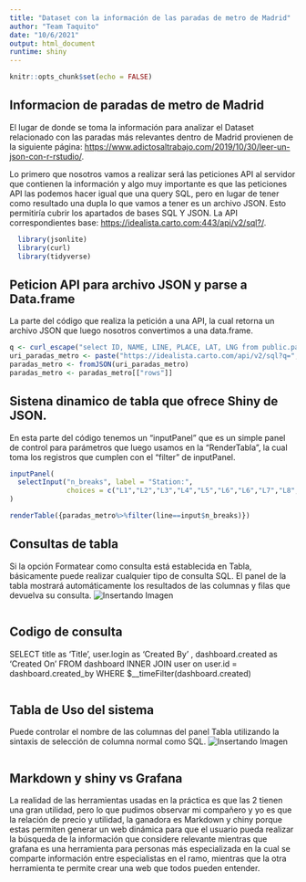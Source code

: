 ```yaml
---
title: "Dataset con la información de las paradas de metro de Madrid"
author: "Team Taquito"
date: "10/6/2021"
output: html_document
runtime: shiny
---
```


```r
knitr::opts_chunk$set(echo = FALSE)
```

## Informacion de paradas de metro de Madrid

El lugar de donde se toma la información para analizar el Dataset relacionado con las paradas más relevantes dentro de Madrid provienen de la siguiente página:
<https://www.adictosaltrabajo.com/2019/10/30/leer-un-json-con-r-rstudio/>.

Lo primero que nosotros vamos a realizar será las peticiones API al servidor que contienen la información y algo muy importante es que las peticiones API las podemos hacer igual que una query SQL, pero en lugar de tener como resultado una dupla lo que vamos a tener es un archivo JSON. Esto permitiría cubrir los apartados de bases SQL Y JSON.
La API correspondientes base:
<https://idealista.carto.com:443/api/v2/sql?/>.

```r
  library(jsonlite)
  library(curl)
  library(tidyverse)
```
## Peticion API para archivo JSON y parse a Data.frame
La parte del código que realiza la petición a una API, la cual retorna un archivo JSON que luego nosotros convertimos a una data.frame.

```r
q <- curl_escape("select ID, NAME, LINE, PLACE, LAT, LNG from public.paradas_metro_madrid")
uri_paradas_metro <- paste("https://idealista.carto.com/api/v2/sql?q=",q, sep="")
paradas_metro <- fromJSON(uri_paradas_metro)
paradas_metro <- paradas_metro[["rows"]]
```
## Sistena dinamico de tabla que ofrece Shiny de JSON.
En esta parte del código tenemos un "inputPanel" que es un simple panel de control para parámetros que luego usamos en la "RenderTabla", la cual toma los registros que cumplen con el "filter" de inputPanel.

```r
inputPanel(
  selectInput("n_breaks", label = "Station:",
              choices = c("L1","L2","L3","L4","L5","L6","L6","L7","L8","L9","L10"), selected = "L2")
)

renderTable({paradas_metro%>%filter(line==input$n_breaks)})

```

## Consultas de tabla

Si la opción Formatear como consulta está establecida en Tabla, básicamente puede realizar cualquier tipo de consulta SQL. El panel de la tabla mostrará automáticamente los resultados de las columnas y filas que devuelva su consulta.
![Insertando Imagen](ap.png){withd=20%}


```r
```
## Codigo de consulta
SELECT
  title as 'Title',
  user.login as 'Created By' ,
  dashboard.created as 'Created On'
 FROM dashboard
INNER JOIN user on user.id = dashboard.created_by
WHERE $__timeFilter(dashboard.created)
```r

```
## Tabla de Uso del sistema 
Puede controlar el nombre de las columnas del panel Tabla utilizando la sintaxis de selección de columna normal como SQL.
![Insertando Imagen](od.jpg){withd=20%}
```r

```

## Markdown y shiny vs Grafana
La realidad de las herramientas usadas en la práctica es que las 2 tienen una gran utilidad, pero lo que pudimos observar mi compañero y yo es que la relación de precio y utilidad, la ganadora es Markdown y chiny porque estas permiten generar un web dinámica para que el usuario pueda realizar la búsqueda de la información que considere relevante mientras que grafana es una herramienta para personas más especializada en la cual se comparte información entre especialistas en el ramo, mientras que la otra herramienta te permite crear una web que todos pueden entender.

